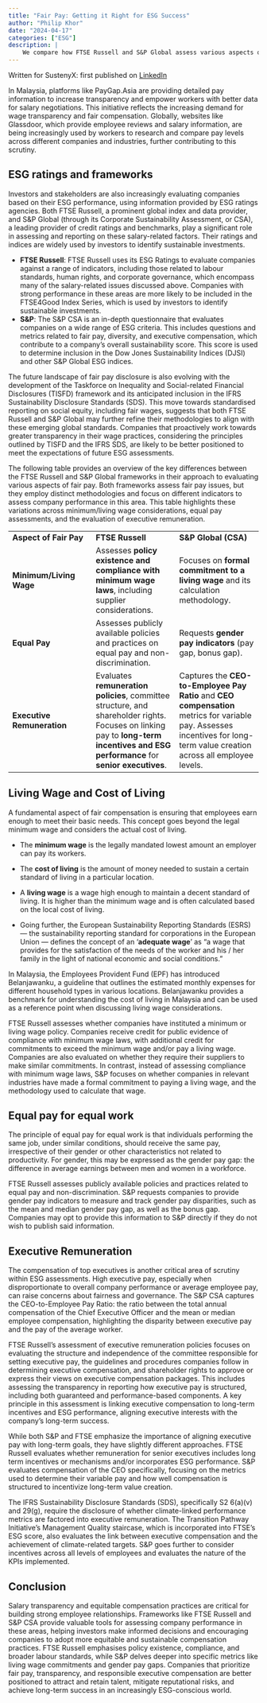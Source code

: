 ```yaml
---
title: "Fair Pay: Getting it Right for ESG Success"
author: "Philip Khor"
date: "2024-04-17"
categories: ["ESG"]
description: |
    We compare how FTSE Russell and S&P Global assess various aspects of fair pay within their ESG ratings methodologies. By highlighting the key differences in their approaches to minimum/living wage, equal pay, and executive remuneration, this article seeks to enhance understanding of these critical social indicators and their significance in ESG evaluations.
---
```


::: callout-note
Written for SustenyX: first published on [LinkedIn](https://www.linkedin.com/pulse/fair-pay-getting-right-esg-success-sustenyx-o3vec/?trackingId=6Y2m7MxehIXRbzqCs7W69w%3D%3D)
:::

In Malaysia, platforms like PayGap.Asia are providing detailed pay information to increase transparency and empower workers with better data for salary negotiations. This initiative reflects the increasing demand for wage transparency and fair compensation. Globally, websites like Glassdoor, which provide employee reviews and salary information, are being increasingly used by workers to research and compare pay levels across different companies and industries, further contributing to this scrutiny.

## ESG ratings and frameworks

Investors and stakeholders are also increasingly evaluating companies based on their ESG performance, using information provided by ESG ratings agencies. Both FTSE Russell, a prominent global index and data provider, and S&P Global (through its Corporate Sustainability Assessment, or CSA), a leading provider of credit ratings and benchmarks, play a significant role in assessing and reporting on these salary-related factors. Their ratings and indices are widely used by investors to identify sustainable investments.

-   **FTSE Russell**: FTSE Russell uses its ESG Ratings to evaluate companies against a range of indicators, including those related to labour standards, human rights, and corporate governance, which encompass many of the salary-related issues discussed above. Companies with strong performance in these areas are more likely to be included in the FTSE4Good Index Series, which is used by investors to identify sustainable investments.
-   **S&P**: The S&P CSA is an in-depth questionnaire that evaluates companies on a wide range of ESG criteria. This includes questions and metrics related to fair pay, diversity, and executive compensation, which contribute to a company's overall sustainability score. This score is used to determine inclusion in the Dow Jones Sustainability Indices (DJSI) and other S&P Global ESG indices.

The future landscape of fair pay disclosure is also evolving with the development of the Taskforce on Inequality and Social-related Financial Disclosures (TISFD) framework and its anticipated inclusion in the IFRS Sustainability Disclosure Standards (SDS). This move towards standardised reporting on social equity, including fair wages, suggests that both FTSE Russell and S&P Global may further refine their methodologies to align with these emerging global standards. Companies that proactively work towards greater transparency in their wage practices, considering the principles outlined by TISFD and the IFRS SDS, are likely to be better positioned to meet the expectations of future ESG assessments.

The following table provides an overview of the key differences between the FTSE Russell and S&P Global frameworks in their approach to evaluating various aspects of fair pay. Both frameworks assess fair pay issues, but they employ distinct methodologies and focus on different indicators to assess company performance in this area. This table highlights these variations across minimum/living wage considerations, equal pay assessments, and the evaluation of executive remuneration.

|  |  |  |
|------------------------|------------------------|------------------------|
| **Aspect of Fair Pay** | **FTSE Russell** | **S&P Global (CSA)** |
| **Minimum/Living Wage** | Assesses **policy existence and compliance with minimum wage laws**, including supplier considerations.  | Focuses on **formal commitment to a living wage** and its calculation methodology. |
| **Equal Pay** | Assesses publicly available policies and practices on equal pay and non-discrimination. | Requests **gender pay indicators** (pay gap, bonus gap). |
| **Executive Remuneration** | Evaluates **remuneration policies**, committee structure, and shareholder rights. Focuses on linking pay to **long-term incentives and ESG performance** for **senior executives**. | Captures the **CEO-to-Employee Pay Ratio** and **CEO compensation** metrics for variable pay. Assesses incentives for long-term value creation across all employee levels. |

## Living Wage and Cost of Living

A fundamental aspect of fair compensation is ensuring that employees earn enough to meet their basic needs. This concept goes beyond the legal minimum wage and considers the actual cost of living.

-   The **minimum wage** is the legally mandated lowest amount an employer can pay its workers. 

-   The **cost of living** is the amount of money needed to sustain a certain standard of living in a particular location. 

-   A **living wage** is a wage high enough to maintain a decent standard of living. It is higher than the minimum wage and is often calculated based on the local cost of living. 

-   Going further, the European Sustainability Reporting Standards (ESRS) — the sustainability reporting standard for corporations in the European Union — defines the concept of an ‘**adequate wage**’ as “a wage that provides for the satisfaction of the needs of the worker and his / her family in the light of national economic and social conditions.”

In Malaysia, the Employees Provident Fund (EPF) has introduced Belanjawanku, a guideline that outlines the estimated monthly expenses for different household types in various locations. Belanjawanku provides a benchmark for understanding the cost of living in Malaysia and can be used as a reference point when discussing living wage considerations.

FTSE Russell assesses whether companies have instituted a minimum or living wage policy. Companies receive credit for public evidence of compliance with minimum wage laws, with additional credit for commitments to exceed the minimum wage and/or pay a living wage. Companies are also evaluated on whether they require their suppliers to make similar commitments. In contrast, instead of assessing compliance with minimum wage laws, S&P focuses on whether companies in relevant industries have made a formal commitment to paying a living wage, and the methodology used to calculate that wage.

## Equal pay for equal work

The principle of equal pay for equal work is that individuals performing the same job, under similar conditions, should receive the same pay, irrespective of their gender or other characteristics not related to productivity. For gender, this may be expressed as the gender pay gap: the difference in average earnings between men and women in a workforce.

FTSE Russell assesses publicly available policies and practices related to equal pay and non-discrimination. S&P requests companies to provide gender pay indicators to measure and track gender pay disparities, such as the mean and median gender pay gap, as well as the bonus gap. Companies may opt to provide this information to S&P directly if they do not wish to publish said information.

## Executive Remuneration

The compensation of top executives is another critical area of scrutiny within ESG assessments. High executive pay, especially when disproportionate to overall company performance or average employee pay, can raise concerns about fairness and governance. The S&P CSA captures the CEO-to-Employee Pay Ratio: the ratio between the total annual compensation of the Chief Executive Officer and the mean or median employee compensation, highlighting the disparity between executive pay and the pay of the average worker.

FTSE Russell's assessment of executive remuneration policies focuses on evaluating the structure and independence of the committee responsible for setting executive pay, the guidelines and procedures companies follow in determining executive compensation, and shareholder rights to approve or express their views on executive compensation packages. This includes assessing the transparency in reporting how executive pay is structured, including both guaranteed and performance-based components. A key principle in this assessment is linking executive compensation to long-term incentives and ESG performance, aligning executive interests with the company's long-term success.

While both S&P and FTSE emphasize the importance of aligning executive pay with long-term goals, they have slightly different approaches. FTSE Russell evaluates whether remuneration for senior executives includes long term incentives or mechanisms and/or incorporates ESG performance. S&P evaluates compensation of the CEO specifically, focusing on the metrics used to determine their variable pay and how well compensation is structured to incentivize long-term value creation.

The IFRS Sustainability Disclosure Standards (SDS), specifically S2 6(a)(v) and 29(g), require the disclosure of whether climate-linked performance metrics are factored into executive remuneration. The Transition Pathway Initiative’s Management Quality staircase, which is incorporated into FTSE’s ESG score, also evaluates the link between executive compensation and the achievement of climate-related targets. S&P goes further to consider incentives across all levels of employees and evaluates the nature of the KPIs implemented.

## Conclusion

Salary transparency and equitable compensation practices are critical for building strong employee relationships. Frameworks like FTSE Russell and S&P CSA provide valuable tools for assessing company performance in these areas, helping investors make informed decisions and encouraging companies to adopt more equitable and sustainable compensation practices. FTSE Russell emphasises policy existence, compliance, and broader labour standards, while S&P delves deeper into specific metrics like living wage commitments and gender pay gaps. Companies that prioritize fair pay, transparency, and responsible executive compensation are better positioned to attract and retain talent, mitigate reputational risks, and achieve long-term success in an increasingly ESG-conscious world.